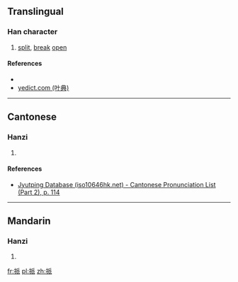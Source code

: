 ==Translingual==

===Han character===
{{Han char|rn=64|rad=手|as=06|sn=9|four=52032|canj=QHHV|ids=⿰扌𠂢}}

# [[split]], [[break]] [[open]]

====References====
* {{Han ref|kx=0429.040|dkj=12018|dj=0777.200|hdz=31871.110|uh=6300|ud=25344|bh=CEE0|bd=52960}}
* [http://yedict.com/htm/63/6300.htm yedict.com (叶典)]

----

==Cantonese==

===Hanzi===
{{yue-hanzi|jyut=[[baak3]]|y=baak3}}

# {{defn|lang=yue|sort=手06}}

====References====
* [http://www.iso10646hk.net/jp/document/download.jsp Jyutping Database (iso10646hk.net) - Cantonese Pronunciation List (Part 2), p. 114]

----

==Mandarin==

===Hanzi===
{{cmn-hanzi|pin=[[bāi]] ([[bai1]])|wg=pai<sup>1</sup>}}

# {{defn|lang=cmn|sort=手06}}

[[fr:挀]]
[[pl:挀]]
[[zh:挀]]